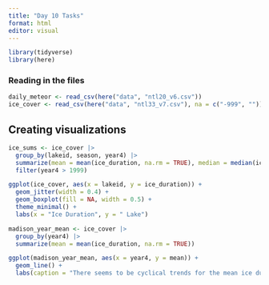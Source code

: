```yaml
---
title: "Day 10 Tasks"
format: html
editor: visual
---
```


```r

library(tidyverse)
library(here)

```

### Reading in the files

```r

daily_meteor <- read_csv(here("data", "ntl20_v6.csv"))
ice_cover <- read_csv(here("data", "ntl33_v7.csv"), na = c("-999", "")) 
```

## Creating visualizations

```r

ice_sums <- ice_cover |> 
  group_by(lakeid, season, year4) |> 
  summarize(mean = mean(ice_duration, na.rm = TRUE), median = median(ice_duration, na.rm = TRUE)) |> 
  filter(year4 > 1999)

ggplot(ice_cover, aes(x = lakeid, y = ice_duration)) +
  geom_jitter(width = 0.4) +
  geom_boxplot(fill = NA, width = 0.5) +
  theme_minimal() + 
  labs(x = "Ice Duration", y = " Lake")

madison_year_mean <- ice_cover |> 
  group_by(year4) |> 
  summarize(mean = mean(ice_duration, na.rm = TRUE))

ggplot(madison_year_mean, aes(x = year4, y = mean)) +
  geom_line() +
  labs(caption = "There seems to be cyclical trends for the mean ice duration throughout the years.")

```
